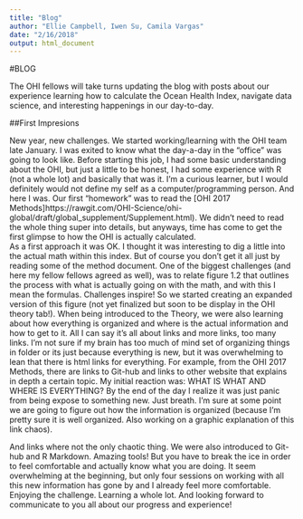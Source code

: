 ```yaml
---
title: "Blog"
author: "Ellie Campbell, Iwen Su, Camila Vargas"
date: "2/16/2018"
output: html_document
---
```

#BLOG

The OHI fellows will take turns updating the blog with posts about our experience learning how to calculate the Ocean Health Index, navigate data science, and interesting happenings in our day-to-day.



##First Impresions

New year, new challenges. We started working/learning with the OHI team late January. I was exited to know what the day-a-day in the "office" was going to look like. 
Before starting this job, I had some basic understanding about the OHI, but just a little to be honest, I had some experience with R (not a whole lot) and basically that was it. I'm a curious learner, but I would definitely would not define my self as a computer/programming person. 
And here I was. 
Our first "homework" was to read the [OHI 2017 Methods]https://rawgit.com/OHI-Science/ohi-global/draft/global_supplement/Supplement.html). We didn't need to read the whole thing super into details, but anyways, time has come to get the first glimpse to how the OHI is actually calculated.  
As a first approach it was OK. I thought it was interesting to dig a little into the actual math within this index. But of course you don't get it all just by reading some of the method document. 
One of the biggest challenges (and here my fellow fellows agreed as well), was to relate figure 1.2 that outlines the process with what is actually going on with the math, and with this I mean the formulas. Challenges inspire! So we started creating an expanded version of this figure (not yet finalized but soon to be display in the OHI theory tab!).
When being introduced to the Theory, we were also learning about how everything is organized and where is the actual information and how to get to it. All I can say it's all about links and more links, too many links. 
I'm not sure if my brain has too much of mind set of organizing things in folder or its just because everything is new, but it was overwhelming to lean that there is html links for everything. For example, from the OHI 2017 Methods, there are links to Git-hub and links to other website that explains in depth a certain topic. 
My initial reaction was: WHAT IS WHAT AND WHERE IS EVERYTHING?
By the end of the day I realize it was just panic from being expose to something new. Just breath. I'm sure at some point we are going to figure out how the information is organized (because I'm pretty sure it is well organized. Also working on a graphic explanation of this link chaos).

And links where not the only chaotic thing. We were also introduced to Git-hub and R Markdown. Amazing tools! But you have to break the ice in order to feel comfortable and actually know what you are doing. It seem overwhelming at the beginning, but only four sessions on working with all this new information has gone by and I already feel more comfortable. 
Enjoying the challenge. Learning a whole lot. And looking forward to communicate to you all about our progress and experience!








                           